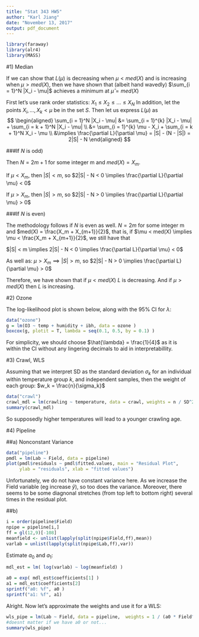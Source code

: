 ```yaml
---
title: "Stat 343 HW5"
author: "Karl Jiang"
date: "November 13, 2017"
output: pdf_document
---
```


```r
library(faraway)
library(alr4)
library(MASS)
```


#1) Median 

If we can show that $L(\mu)$ is decreasing when $\mu < med(X)$ and is increasing
when $\mu > med(X)$, then we have shown that (albeit hand wavedly) $\sum_{i = 1}^N |X_i - \mu|$ achieves a minimum at $\hat{\mu} = med(X)$  

First let's use rank order statistics: $X_1 \leq X_2 \leq ... \leq X_N$  In addition, let the points $X_i, ..., X_k < \mu$ be in the set $S$. Then let us express $L(\mu)$ as  
$$
\begin{aligned}
\sum_{i = 1}^N |X_i - \mu| &= \sum_{i = 1}^{k} |X_i - \mu| + \sum_{i = k + 1}^N |X_i - \mu| \\ 
&= \sum_{i = 1}^{k} \mu - X_i + \sum_{i = k + 1}^N X_i - \mu \\
&\implies \frac{\partial L}{\partial \mu} = |S| - (N - |S|) = 2|S| - N
\end{aligned}
$$

###If $N$ is odd)

Then $N = 2m + 1$ for some integer m and $med(X) = X_m$. 

If $\mu < X_m$, then $|S| < m$, so $2|S| - N < 0 \implies \frac{\partial L}{\partial \mu} < 0$ 

If $\mu > X_m$, then $|S| > m$, so $2|S| - N > 0 \implies \frac{\partial L}{\partial \mu} > 0$ 

###If $N$ is even)

The methodology follows if $N$ is even as well. $N = 2m$ for some integer m and $med(X) = \frac{X_m + X_{m+1}}{2}$, that is, if $\mu < med(X) \implies \mu < \frac{X_m + X_{m+1}}{2}$, we still have that 

$|S| < m \implies 2|S| - N < 0 \implies \frac{\partial L}{\partial \mu} < 0$ 

As well as:
$\mu > X_m \implies |S| > m$, so $2|S| - N > 0 \implies \frac{\partial L}{\partial \mu} > 0$ 

Therefore, we have shown that if $\mu < med(X)$ $L$ is decreasing. And if $\mu > med(X)$ then $L$ is increasing. 

#2) Ozone 

The log-likelihood plot is shown below, along with the 95% CI for $\lambda$:  
```r
data("ozone")
g = lm(O3 ~ temp + humidity + ibh, data = ozone )
boxcox(g, plotit = T, lambda = seq(0.1, 0.5, by = 0.1) )
```

For simplicity, we should choose $\hat{\lambda} = \frac{1}{4}$ as it is within the CI without any lingering decimals to aid in interpretabillity. 

#3) Crawl, WLS 

Assuming that we interpret SD as the standard deviation $\sigma_k$ for an individual within temperature group $k$, and independent samples, then the weight of each group: $w_k = \frac{n}{\sigma_k}$  

```r
data("crawl")
crawl_mdl = lm(crawling ~ temperature, data = crawl, weights = n / SD^2)
summary(crawl_mdl)
```

So supposedly higher temperatures will lead to a younger crawling age. 

#4) Pipeline 

##a) Nonconstant Variance

```r
data("pipeline")
pmdl = lm(Lab ~ Field, data = pipeline)
plot(pmdl$residuals ~ pmdl$fitted.values, main = "Residual Plot", 
     ylab = "residuals", xlab = "fitted values")
```

Unfortunately, we do not have constant variance here. As we increase the Field variable (eg increase $\hat{y}$), so too does the variance. Moreover, there seems to be some diagnonal stretches (from top left to bottom right) several times in the residual plot. 

##b) 

```r
i = order(pipeline$Field)
npipe = pipeline[i,]
ff = gl(12,9)[-108]
meanfield <- unlist(lapply(split(npipe$Field,ff),mean))
varlab = unlist(lapply(split(npipe$Lab,ff),var))
```
Estimate $a_0$ and $a_1$: 

```r
mdl_est = lm( log(varlab) ~ log(meanfield) ) 

a0 = exp( mdl_est$coefficients[1] )
a1 = mdl_est$coefficients[2]  
sprintf("a0: %f", a0 )
sprintf("a1: %f", a1)
```

Alright. Now let's approximate the weights and use it for a WLS: 

```r
wls_pipe = lm(Lab ~ Field, data = pipeline,  weights = 1 / (a0 * Field^a1) )
#doesnt matter if we have a0 or not... 
summary(wls_pipe)
```